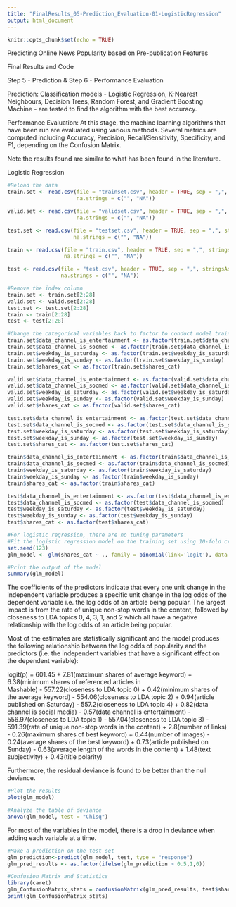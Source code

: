 ```yaml
---
title: "FinalResults_05-Prediction_Evaluation-01-LogisticRegression"
output: html_document
---
```


```r
knitr::opts_chunk$set(echo = TRUE)
```

Predicting Online News Popularity based on Pre-publication Features

Final Results and Code


Step 5 - Prediction & Step 6 - Performance Evaluation

Prediction: Classification models - Logistic Regression, K-Nearest Neighbours, Decision Trees, Random Forest, and Gradient Boosting Machine - are tested to find
the algorithm with the best accuracy. 

Performance Evaluation: At this stage, the machine learning algorithms that have been run are evaluated using various methods. Several metrics are computed
including Accuracy, Precision, Recall/Sensitivity, Specificity, and F1, depending on the Confusion Matrix. 

Note the results found are similar to what has been found in the literature.


Logistic Regression

```r
#Reload the data
train.set <- read.csv(file = "trainset.csv", header = TRUE, sep = ",", stringsAsFactors = FALSE, 
                      na.strings = c("", "NA"))

valid.set <- read.csv(file = "validset.csv", header = TRUE, sep = ",", stringsAsFactors = FALSE, 
                      na.strings = c("", "NA"))

test.set <- read.csv(file = "testset.csv", header = TRUE, sep = ",", stringsAsFactors = FALSE, 
                     na.strings = c("", "NA"))

train <- read.csv(file = "train.csv", header = TRUE, sep = ",", stringsAsFactors = FALSE, 
                  na.strings = c("", "NA"))

test <- read.csv(file = "test.csv", header = TRUE, sep = ",", stringsAsFactors = FALSE, 
                 na.strings = c("", "NA"))

#Remove the index column
train.set <- train.set[2:28]
valid.set <- valid.set[2:28]
test.set <- test.set[2:28]
train <- train[2:28]
test <- test[2:28]
```

```r
#Change the categorical variables back to factor to conduct model training and testing
train.set$data_channel_is_entertainment <- as.factor(train.set$data_channel_is_entertainment)
train.set$data_channel_is_socmed <- as.factor(train.set$data_channel_is_socmed)
train.set$weekday_is_saturday <- as.factor(train.set$weekday_is_saturday)
train.set$weekday_is_sunday <- as.factor(train.set$weekday_is_sunday)
train.set$shares_cat <- as.factor(train.set$shares_cat)

valid.set$data_channel_is_entertainment <- as.factor(valid.set$data_channel_is_entertainment)
valid.set$data_channel_is_socmed <- as.factor(valid.set$data_channel_is_socmed)
valid.set$weekday_is_saturday <- as.factor(valid.set$weekday_is_saturday)
valid.set$weekday_is_sunday <- as.factor(valid.set$weekday_is_sunday)
valid.set$shares_cat <- as.factor(valid.set$shares_cat)

test.set$data_channel_is_entertainment <- as.factor(test.set$data_channel_is_entertainment)
test.set$data_channel_is_socmed <- as.factor(test.set$data_channel_is_socmed)
test.set$weekday_is_saturday <- as.factor(test.set$weekday_is_saturday)
test.set$weekday_is_sunday <- as.factor(test.set$weekday_is_sunday)
test.set$shares_cat <- as.factor(test.set$shares_cat)

train$data_channel_is_entertainment <- as.factor(train$data_channel_is_entertainment)
train$data_channel_is_socmed <- as.factor(train$data_channel_is_socmed)
train$weekday_is_saturday <- as.factor(train$weekday_is_saturday)
train$weekday_is_sunday <- as.factor(train$weekday_is_sunday)
train$shares_cat <- as.factor(train$shares_cat)

test$data_channel_is_entertainment <- as.factor(test$data_channel_is_entertainment)
test$data_channel_is_socmed <- as.factor(test$data_channel_is_socmed)
test$weekday_is_saturday <- as.factor(test$weekday_is_saturday)
test$weekday_is_sunday <- as.factor(test$weekday_is_sunday)
test$shares_cat <- as.factor(test$shares_cat)
```

```r
#For logistic regression, there are no tuning parameters
#Fit the logistic regression model on the training set using 10-fold cross-validation
set.seed(123)
glm_model <- glm(shares_cat ~ ., family = binomial(link='logit'), data = train)

#Print the output of the model
summary(glm_model)
```

The coefficients of the predictors indicate that every one unit change in the independent variable produces a specific unit change in the log odds of the dependent
variable i.e. the log odds of an article being popular.
The largest impact is from the rate of unique non-stop words in the content, followed by closeness to LDA topics 0, 4, 3, 1, and 2 which all have a negative
relationship with the log odds of an article being popular.

Most of the estimates are statistically significant and the model produces the following relationship between the log odds of popularity and the predictors (i.e.
the independent variables that have a significant effect on the dependent variable):

logit(p) = 601.45 + 7.81(maximum shares of average keyword) + 6.38(minimum shares of referenced articles in                    
           Mashable) - 557.22(closeness to LDA topic 0) + 0.42(minimum shares of the average keyword)
           - 554.06(closeness to LDA topic 2) + 0.94(article published on Saturday)
           - 557.2(closeness to LDA topic 4) + 0.82(data channel is social media)
           - 0.57(data channel is entertainment) - 556.97(closeness to LDA topic 1)
           - 557.04(closeness to LDA topic 3) - 591.39(rate of unique non-stop words in the content)
           + 2.8(number of links) - 0.26(maximum shares of best keyword) + 0.44(number of images)
           - 0.24(average shares of the best keyword) + 0.73(article published on Sunday)
           - 0.63(average length of the words in the content) + 1.48(text subjectivity) + 0.43(title polarity)

Furthermore, the residual deviance is found to be better than the null deviance.

```r
#Plot the results
plot(glm_model)
```

```r
#Analyze the table of deviance
anova(glm_model, test = "Chisq")
```

For most of the variables in the model, there is a drop in deviance when adding each variable at a time.

```r
#Make a prediction on the test set
glm_prediction<-predict(glm_model, test, type = "response")
glm_pred_results <- as.factor(ifelse(glm_prediction > 0.5,1,0))

#Confusion Matrix and Statistics
library(caret)
glm_ConfusionMatrix_stats = confusionMatrix(glm_pred_results, test$shares_cat, mode = "everything", positive = "1")
print(glm_ConfusionMatrix_stats)
```
